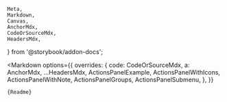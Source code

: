     Meta,
    Markdown,
    Canvas,
    AnchorMdx,
    CodeOrSourceMdx,
    HeadersMdx,
} from '@storybook/addon-docs';


<Meta of={Stories} />

<Markdown
    options={{
        overrides: {
            code: CodeOrSourceMdx,
            a: AnchorMdx,
            ...HeadersMdx,
            ActionsPanelExample,
            ActionsPanelWithIcons,
            ActionsPanelWithNote,
            ActionsPanelGroups,
            ActionsPanelSubmenu,
        },
    }}
>
    {Readme}
</Markdown>
